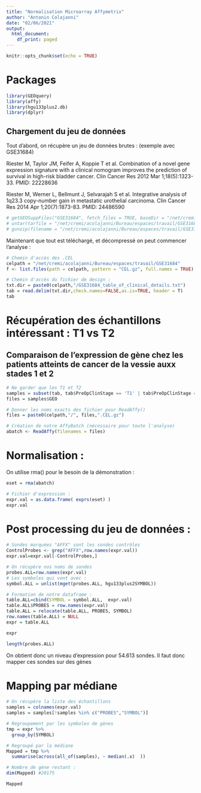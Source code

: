```yaml
---
title: "Normalisation Microarray Affymetrix"
author: "Antonin Colajanni"
date: "02/06/2021"
output:
  html_document:
    df_print: paged
---
```


```r
knitr::opts_chunk$set(echo = TRUE)
```


# Packages 
```r
library(GEOquery)
library(affy)
library(hgu133plus2.db)
library(dplyr)
```

## Chargement du jeu de données

Tout d'abord, on récupère un jeu de données brutes : (exemple avec GSE31684)
    
Riester M, Taylor JM, Feifer A, Koppie T et al. Combination of a novel gene expression signature with a clinical nomogram improves the prediction of survival in high-risk bladder cancer. Clin Cancer Res 2012 Mar 1;18(5):1323-33. PMID: 22228636
    
Riester M, Werner L, Bellmunt J, Selvarajah S et al. Integrative analysis of 1q23.3 copy-number gain in metastatic urothelial carcinoma. Clin Cancer Res 2014 Apr 1;20(7):1873-83. PMID: 24486590

```r
# getGEOSuppFiles("GSE31684", fetch_files = TRUE, baseDir = "/net/cremi/acolajanni/Bureau/espaces/travail/")
# untar(tarfile = "/net/cremi/acolajanni/Bureau/espaces/travail/GSE31684/GSE31684_RAW.tar", exdir = "/net/cremi/acolajanni/Bureau/espaces/travail/GSE31684")
# gunzip(filename = "/net/cremi/acolajanni/Bureau/espaces/travail/GSE31684/GSE31684_table_of_clinical_details.txt.gz" destname = "/net/cremi/acolajanni/Bureau/espaces/travail/GSE31684/GSE31684_table_of_clinical_details.txt")
```        

Maintenant que tout est téléchargé, et décompressé on peut commencer l'analyse :  

```r

# Chemin d'accès des .CEL
celpath = "/net/cremi/acolajanni/Bureau/espaces/travail/GSE31684"
f <- list.files(path = celpath, pattern = "CEL.gz", full.names = TRUE)

# Chemin d'accès du fichier de design :
txt.dir = paste0(celpath,"/GSE31684_table_of_clinical_details.txt")
tab = read.delim(txt.dir,check.names=FALSE,as.is=TRUE, header = T)
tab
```


# Récupération des échantillons intéressant : T1 vs T2
## Comparaison de l'expression de gène chez les patients atteints de cancer de la vessie auxx stades 1 et 2 

```r

# Ne garder que les T1 et T2
samples = subset(tab, tab$PreOpClinStage == 'T1' | tab$PreOpClinStage == 'T2') 
files = samples$GEO

# Donner les noms exacts des fichier pour ReadAffy()
files = paste0(celpath,"/", files,".CEL.gz")

# Création de notre AffyBatch (nécessaire pour toute l'analyse)
abatch <- ReadAffy(filenames = files)
```



# Normalisation : 
On utilise rma() pour le besoin de la démonstration :
```r
eset = rma(abatch)

# Fichier d'expression : 
expr.val = as.data.frame( exprs(eset) )
expr.val
```

# Post processing du jeu de données : 
```r
# Sondes marquées "AFFX" sont les sondes contrôles
ControlProbes <- grep("AFFX",row.names(expr.val)) 
expr.val=expr.val[-ControlProbes,]

# On récupère nos noms de sondes
probes.ALL=row.names(expr.val)
# Les symboles qui vont avec : 
symbol.ALL = unlist(mget(probes.ALL, hgu133plus2SYMBOL))

# Formation de notre dataframe :
table.ALL=cbind(SYMBOL = symbol.ALL,  expr.val)
table.ALL$PROBES = row.names(expr.val)
table.ALL = relocate(table.ALL, PROBES, SYMBOL)
row.names(table.ALL) = NULL
expr = table.ALL

expr
```

```r
length(probes.ALL)
```
On obtient donc un niveau d'expression pour 54.613 sondes. Il faut donc mapper ces sondes sur des gènes

# Mapping par médiane
```r
# On récupère la liste des échantillons
samples = colnames(expr.val)
samples = samples[!samples %in% c("PROBES","SYMBOL")]

# Regroupement par les symboles de gènes
tmp = expr %>%
  group_by(SYMBOL) 

# Regroupé par la médiane 
Mapped = tmp %>%
  summarise(across(all_of(samples), ~ median(.x)  ))

# Nombre de gène restant : 
dim(Mapped) #20175

Mapped
```